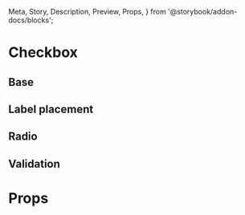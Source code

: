   Meta,
  Story,
  Description,
  Preview,
  Props,
} from '@storybook/addon-docs/blocks';


<Meta title="Components/Checkbox" component={Checkbox} />

# Checkbox

## Base

<Preview>
  <Story name="Base" decorators={[withKnobs, withA11y]}>
    <form
      className="row-items"
      style={{ display: 'flex', justifyContent: 'space-between' }}
    >
      <Checkbox label="Start" />
      <Checkbox label="End" />
      <Checkbox label="Disabled" disabled />
    </form>
  </Story>
</Preview>

## Label placement

<Preview>
  <Story name="Label placement" decorators={[withKnobs, withA11y]}>
    <form
      className="row-items"
      style={{ display: 'flex', justifyContent: 'space-between' }}
    >
      <Checkbox label="Start" labelPlacement="start" />
      <Checkbox label="End" />
      <Checkbox label="Top" labelPlacement="top" />
      <Checkbox label="Bottom" labelPlacement="bottom" />
    </form>
  </Story>
</Preview>

## Radio

<Preview>
  <Story name="Radio" decorators={[withKnobs, withA11y]}>
    <form
      className="row-items"
      style={{ display: 'flex', justifyContent: 'space-between' }}
    >
      <Checkbox
        label="Start"
        labelPlacement="start"
        type="radio"
        name="option1"
      />
      <Checkbox label="End" type="radio" name="option1" />
      <Checkbox label="Top" labelPlacement="top" type="radio" name="option1" />
      <Checkbox
        label="Bottom"
        labelPlacement="bottom"
        type="radio"
        name="option1"
      />
    </form>
  </Story>
</Preview>

## Validation

<Preview>
  <Story name="Validation" decorators={[withKnobs, withA11y]}>
    <form
      className="row-items"
      style={{ display: 'flex', justifyContent: 'space-between' }}
    >
      <Checkbox
        label="Start"
        labelPlacement="start"
        error="Erro de validação"
      />
      <Checkbox label="End" error="Erro de validação" />
      <Checkbox label="Top" labelPlacement="top" error="Erro de validação" />
      <Checkbox
        label="Bottom"
        labelPlacement="bottom"
        error="Erro de validação"
      />
    </form>
  </Story>
</Preview>

# Props

<Props of={Checkbox} />
